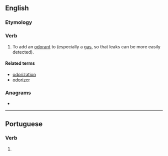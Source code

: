 ==English==

===Etymology===
{{suffix|en|odor|ize}}

===Verb===
{{en-verb}}

# {{lb|en|transitive}} To add an [[odorant]] to (especially a [[gas]], so that leaks can be more easily detected).

====Related terms====
* [[odorization]]
* [[odorizer]]

===Anagrams===
* {{anagrams|en|a=deioorz|doozier}}

----

==Portuguese==

===Verb===
{{head|pt|verb form}}

# {{pt-verb form of|odorizar}}